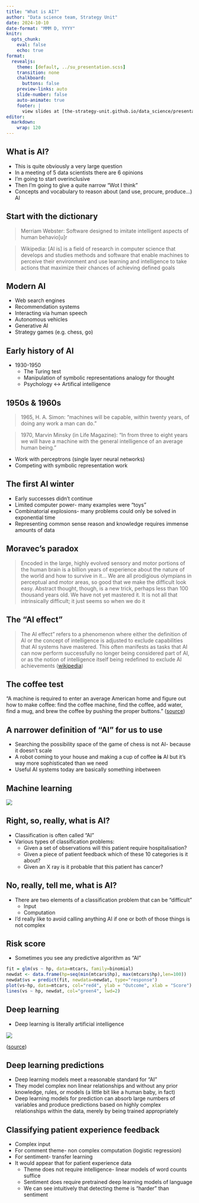 ```yaml
---
title: "What is AI?"
author: "Data science team, Strategy Unit"
date: 2024-10-10
date-format: "MMM D, YYYY"
knitr:
  opts_chunk: 
    eval: false
    echo: true
format:
  revealjs:
    theme: [default, ../su_presentation.scss]
    transition: none
    chalkboard:
      buttons: false
    preview-links: auto
    slide-number: false
    auto-animate: true
    footer: |
      view slides at [the-strategy-unit.github.io/data_science/presentations](the-strategy-unit.github.io/data_science/presentations)
editor: 
  markdown: 
    wrap: 120
---
```


## What is AI?

* This is quite obviously a very large question
* In a meeting of 5 data scientists there are 6 opinions
* I'm going to start overinclusive
* Then I'm going to give a quite narrow "Wot I think"
* Concepts and vocabulary to reason about (and use, procure, produce...) AI

## Start with the dictionary

> Merriam Webster: Software designed to imitate intelligent aspects of human behavio[u]r

> Wikipedia: [AI is] is a field of research in computer science that develops and studies methods and software that enable machines to perceive their environment and use learning and intelligence to take actions that maximize their chances of achieving defined goals

## Modern AI

* Web search engines
* Recommendation systems 
* Interacting via human speech 
* Autonomous vehicles
* Generative AI
* Strategy games (e.g. chess, go)

## Early history of AI

* 1930-1950
    * The Turing test
    * Manipulation of symbolic representations analogy for thought
    * Psychology <-> Artifical intelligence

## 1950s & 1960s

> 1965, H. A. Simon: "machines will be capable, within twenty years, of doing any work a man can do."

> 1970, Marvin Minsky (in Life Magazine): "In from three to eight years we will have a machine with the general intelligence of an average human being."

* Work with perceptrons (single layer neural networks)
* Competing with symbolic representation work

## The first AI winter

* Early successes didn't continue
* Limited computer power- many examples were "toys"
* Combinatorial explosions- many problems could only be solved in exponential time
* Representing common sense reason and knowledge requires immense amounts of data

## Moravec's paradox

> Encoded in the large, highly evolved sensory and motor portions of the human brain is a billion years of experience about the nature of the world and how to survive in it... We are all prodigious olympians in perceptual and motor areas, so good that we make the difficult look easy. Abstract thought, though, is a new trick, perhaps less than 100 thousand years old. We have not yet mastered it. It is not all that intrinsically difficult; it just seems so when we do it

## The "AI effect"

> The AI effect" refers to a phenomenon where either the definition of AI or the concept of intelligence is adjusted to exclude capabilities that AI systems have mastered. This often manifests as tasks that AI can now perform successfully no longer being considered part of AI, or as the notion of intelligence itself being redefined to exclude AI achievements ([wikipedia](https://en.wikipedia.org/wiki/AI_effect))

## The coffee test

"A machine is required to enter an average American home and figure out how to make coffee: find the coffee machine, find the coffee, add water, find a mug, and brew the coffee by pushing the proper buttons." ([source](https://en.wikipedia.org/wiki/Artificial_general_intelligence#Characteristics))

## A narrower definition of "AI" for us to use

* Searching the possibility space of the game of chess is not AI- because it doesn't scale
* A robot coming to your house and making a cup of coffee **is** AI but it's way more sophisticated than we need
* Useful AI systems today are basically something inbetween

## Machine learning

![](ml.png)

## Right, so, really, what is AI?

* Classification is often called "AI"
* Various types of classification problems:
  * Given a set of observations will this patient require hospitalisation?
  * Given a piece of patient feedback which of these 10 categories is it about?
  * Given an X ray is it probable that this patient has cancer?

## No, really, tell me, what is AI?

* There are two elements of a classification problem that can be "difficult"
  * Input
  * Computation
* I'd really like to avoid calling anything AI if one or both of those things is not complex

## Risk score

* Sometimes you see any predictive algorithm as "AI"

```r

fit = glm(vs ~ hp, data=mtcars, family=binomial)
newdat <- data.frame(hp=seq(min(mtcars$hp), max(mtcars$hp),len=100))
newdat$vs = predict(fit, newdata=newdat, type="response")
plot(vs~hp, data=mtcars, col="red4", ylab = "Outcome", xlab = "Score")
lines(vs ~ hp, newdat, col="green4", lwd=2)

```

## Deep learning

* Deep learning is literally artificial intelligence

![](dl.png)

([source](https://blog.bismart.com/en/difference-between-machine-learning-deep-learning))

## Deep learning predictions

* Deep learning models meet a reasonable standard for "AI"
* They model complex non linear relationships and without any prior knowledge, rules, or models (a little bit like a human baby, in fact)
* Deep learning models for prediction can absorb large numbers of variables and produce predictions based on highly complex relationships within the data, merely by being trained appropriately

## Classifying patient experience feedback

* Complex input
* For comment theme- non complex computation (logistic regression)
* For sentiment- transfer learning
* It would appear that for patient experience data
  * Theme does not require intelligence- linear models of word counts suffice
  * Sentiment does require pretrained deep learning models of language
  * We can see intuitively that detecting theme is "harder" than sentiment

